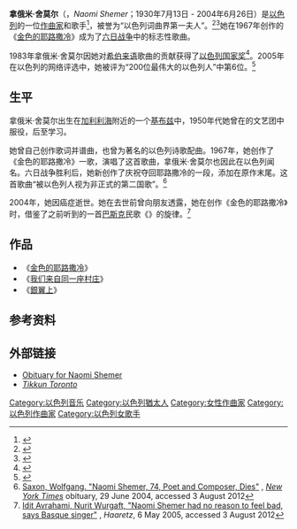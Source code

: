 {{Infobox musical artist
|name = 拿俄米·舍莫尔
|image = 
|image_size = 240px
|background = solo_singer
|birth_name = Naomi Sapir
|birth_date = {{birth date|mf=yes|1930|7|13}}
|death_date = {{death date and age|2004|6|26|1930|7|13|mf=y}}
|death_place =[[以色列|以色列]][[特拉维夫|特拉维夫]]
|genre = [[以色列音乐|以色列音乐]]
|occupation = 歌手、歌曲作者}}
{{JewishMusic}}

'''拿俄米·舍莫尔'''（{{lang-he|נעמי שמר}}，''Naomi Shemer''；1930年7月13日 - 2004年6月26日）是[[以色列|以色列]]的一位[[作曲家|作曲家]]和歌手<ref>{{cite news |title='Jerusalem of Gold,' Israel Festival Song, Strikes Gold |newspaper=Billboard |date=October 21, 1967 |url=http://books.google.com/books?id=JUUEAAAAMBAJ&pg=PT10&dq=%22naomi+shemer%22+leading+songwriter#v=onepage&q&f=false |accessdate=November 28, 2010 |archive-date=2017-03-22 |archive-url=https://web.archive.org/web/20170322025226/https://books.google.com/books?id=JUUEAAAAMBAJ&pg=PT10&dq=%22naomi+shemer%22+leading+songwriter#v=onepage&q&f=false |dead-url=no }}</ref>，被誉为“以色列词曲界第一夫人”。<ref>{{cite news |title=Naomi Shemer: First lady of Israeli song |first1=Sagui |last1=Ben-Nun |first2=Gidi |last2=Avivi |newspaper=Haaretz |date=June 27, 2004 |url=http://www.haaretz.com/print-edition/news/naomi-shemer-first-lady-of-israeli-song-1.126436 |accessdate=November 28, 2010 |archive-date=2015-09-24 |archive-url=https://web.archive.org/web/20150924225155/http://www.haaretz.com/print-edition/news/naomi-shemer-first-lady-of-israeli-song-1.126436 |dead-url=no }}</ref><ref>{{cite news |title=A Nation Mourns Naomi Shemer, Iconic Songstress |first=Miriam |last=Colton |newspaper=Forward |date=July 2, 2004 |url=http://www.forward.com/articles/4929/ |accessdate=November 28, 2010 |archive-date=2012-03-07 |archive-url=https://web.archive.org/web/20120307184845/http://forward.com/articles/4929/ |dead-url=no }}</ref>她在1967年创作的《[[金色的耶路撒冷|金色的耶路撒冷]]》成为了[[第三次中东战争|六日战争]]中的标志性歌曲。

1983年拿俄米·舍莫尔因她对[[希伯来语|希伯来语]]歌曲的贡献获得了[[以色列国家奖|以色列国家奖]]<ref name=prize>{{Cite web|title=Israel Prize Official Site – Recipients in 1983 (in Hebrew)|url=http://cms.education.gov.il/EducationCMS/Units/PrasIsrael/Tashmag/Tashnab_Tashmag_Rikuz.htm?DictionaryKey=Tashmag|access-date=2014-05-10|archive-date=2012-02-23|archive-url=https://web.archive.org/web/20120223161108/http://cms.education.gov.il/EducationCMS/Units/PrasIsrael/Tashmag/Tashnab_Tashmag_Rikuz.htm?DictionaryKey=Tashmag|dead-url=no}}</ref>。2005年在以色列{{link-en|Ynet|Ynet}}的网络评选中，她被评为“200位最伟大的以色列人”中第6位。<ref>{{cite news |url=http://www.ynet.co.il/articles/0,7340,L-3083171,00.html |title=הישראלי מספר 1: יצחק רבין – תרבות ובידור |work=Ynet |author=גיא בניוביץ' |date=June 20, 1995 |accessdate=July 10, 2011 |archive-date=2012-09-25 |archive-url=https://www.webcitation.org/6AwLrrQK4?url=http://www.ynet.co.il/articles/0,7340,L-3083171,00.html |dead-url=no }}</ref>

==生平==
拿俄米·舍莫尔出生在[[加利利海|加利利海]]附近的一个[[基布兹|基布兹]]中，1950年代她曾在{{link-en|以色列陆军青年营|Nahal}}的文艺团中服役，后至{{link-en|耶路撒冷音乐舞蹈学院|Jerusalem Academy of Music and Dance}}学习。

她曾自己创作歌词并谱曲，也曾为著名的以色列诗歌配曲。1967年，她创作了《金色的耶路撒冷》一歌，{{link-en|舒丽·纳坦|Shuli Natan}}演唱了这首歌曲，拿俄米·舍莫尔也因此在以色列闻名。六日战争胜利后，她新创作了庆祝夺回耶路撒冷的一段，添加在原作末尾。这首歌曲“被以色列人视为非正式的第二国歌”。<ref name="Saxon">[http://www.nytimes.com/2004/06/29/arts/naomi-shemer-74-poet-and-composer-dies.html?scp=1&sq=Naomi+SHEMER&st=nyt Saxon, Wolfgang. "Naomi Shemer, 74, Poet and Composer, Dies"] {{Wayback|url=http://www.nytimes.com/2004/06/29/arts/naomi-shemer-74-poet-and-composer-dies.html?scp=1&sq=Naomi+SHEMER&st=nyt |date=20181124180212 }}, ''[[New_York_Times|New York Times]]'' obituary, 29 June 2004, accessed 3 August 2012</ref>

2004年，她因癌症逝世。她在去世前曾向朋友透露，她在创作《金色的耶路撒冷》时，借鉴了之前听到的一首[[巴斯克地區|巴斯克]]民歌《{{link-en|傻瓜约瑟夫|Pello Joxepe}}》的旋律。<ref name="Idit">[http://www.haaretz.com/hasen/pages/ShArt.jhtml?itemNo=573295 Idit Avrahami, Nurit Wurgaft, "Naomi Shemer had no reason to feel bad, says Basque singer"] {{Webarchive|url=https://archive.today/20120629142103/http://www.haaretz.com/news/naomi-shemer-had-no-reason-to-feel-bad-says-basque-singer-1.157926 |date=2012-06-29 }}, ''Haaretz'', 6 May 2005, accessed 3 August 2012</ref>

==作品==
*《[[金色的耶路撒冷|金色的耶路撒冷]]》
*《[[我们来自同一座村庄|我们来自同一座村庄]]》
*《[[銀翼上|銀翼上]]》

==参考资料==
{{reflist}}

==外部链接==
* [https://web.archive.org/web/20110720030317/http://www.jewishfederations.org/page.aspx?id=67681 Obituary for Naomi Shemer]
* [https://web.archive.org/web/20070705074707/http://www.tikkuntoronto.com/media/poem.pdf ''Tikkun Toronto'']

{{Authority control}}

[[Category:以色列音乐|Category:以色列音乐]]
[[Category:以色列猶太人|Category:以色列猶太人]]
[[Category:女性作曲家|Category:女性作曲家]]
[[Category:以色列作曲家|Category:以色列作曲家]]
[[Category:以色列女歌手|Category:以色列女歌手]]